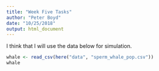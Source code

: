 ```yaml
---
title: "Week Five Tasks"
author: "Peter Boyd"
date: "10/25/2018"
output: html_document
---
```


I think that I will use the data below for simulation. 

```r
whale <- read_csv(here("data", "sperm_whale_pop.csv"))
whale
```

